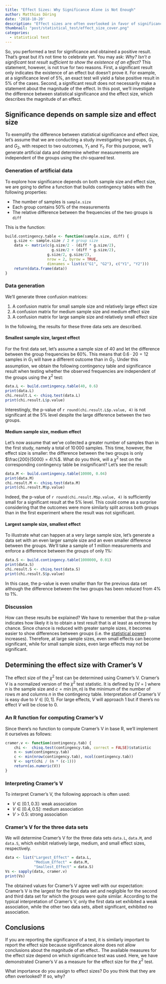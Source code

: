 ```yaml
---
title: "Effect Sizes: Why Significance Alone is Not Enough"
author: Matthias Döring
date: '2018-10-20'
description: "Effect sizes are often overlooked in favor of significance. Here, you will learn why effect sizes should be considered and how they can be computed using R."
thumbnail: "post/statistical_test/effect_size_cover.png"
categories:
  - statistical test
---
```


So, you performed a test for significance and obtained a positive result. That's great but it's not time to celebrate yet. You may ask: *Why? Isn't a significant test result sufficient to show the existence of an effect?* This statement, however, is not true for two reasons. First, a significant result only indicates the existence of an effect but doesn't prove it. For example, at a significance level of 5%, an exact test will yield a false positive result in 5% of the cases. Second, a significant result does not necessarily make a statement about the magnitude of the effect. In this post, we'll investigate the difference between statistical significance and the effect size, which describes the magnitude of an effect.
<!--more-->

## Significance depends on sample size and effect size

To exemplify the difference between statistical significance and effect size, let's assume that we are conducting a study investigating two groups, $G_1$ and $G_2$, with respect to two outcomes, $Y_1$ and $Y_1$. For this purpose, we'll generate artificial data and determine whether measurements are independent of the groups using the chi-squared test.

### Generation of artificial data

To explore how significance depends on both sample size and effect size, we are going to define a function that builds contingency tables with the following properties:

* The number of samples is `sample.size`
* Each group contains 50% of the measurements
* The relative difference between the frequencies of the two groups is `diff`

This is the function:

```r
build.contingency.table <- function(sample.size, diff) {
    g.size <- sample.size / 2 # group size
    data <- matrix(c(g.size/2 - (diff * g.size/2), 
                     g.size/2 + (diff * g.size/2), 
                   g.size/2, g.size/2),
                   nrow = 2, byrow = TRUE,
                   dimnames = list(c("G1", "G2"), c("Y1", "Y2")))
    return(data.frame(data))
}
```

### Data generation

We'll generate three confusion matrices:

1. A confusion matrix for small sample size and relatively large effect size
2. A confusion matrix for medium sample size and medium effect size
3. A confusion matrix for large sample size and relatively small effect size 

In the following, the results for these three data sets are described.

#### Smallest sample size, largest effect

For the first data set, let's assume a sample size of 40 and let the difference between the group frequencies be 60%. This means that $0.6 \cdot 20 = 12$ samples in $G_1$ will have a different outcome than in $G_2$. Under this assumption, we obtain the following contingency table and significance result when testing whether the observed frequencies are independent of the groups using the $\chi^2$ test:

```r
data.L <- build.contingency.table(40, 0.6)
print(data.L)
chi.result.L <- chisq.test(data.L)
print(chi.result.L$p.value)
```

Interestingly, the p-value of `r round(chi.result.L$p.value, 4)` is not significant at the 5% level despite the large difference between the two groups.

#### Medium sample size, medium effect

Let's now assume that we've collected a greater number of samples than in the first study, namely a total of $10\,000$ samples. This time, however, the effect size is smaller: the difference between the two groups is only $\frac{200}{5000} = 4\%$. What do you think, will a $\chi^2$ test on the corresponding contingency table be insignificant? Let's see the result:

```r
data.M <- build.contingency.table(10000, 0.04)
print(data.M)
chi.result.M <- chisq.test(data.M)
print(chi.result.M$p.value)
```

Indeed, the p-value of `r round(chi.result.M$p.value, 4)` is sufficiently small for a significant result at the 5% level. This could come as a surprise considering that the outcomes were more similarly split across both groups than in the first experiment where the result was not significant.

#### Largest sample size, smallest effect

To illustrate what can happen at a very large sample size, let's generate a data set with an even larger sample size and an even smaller difference between the groups. We'll take a sample of 1 million measurements and enforce a difference between the groups of only $1\%$:

```r
data.S <- build.contingency.table(1000000, 0.01)
print(data.S)
chi.result.S <- chisq.test(data.S)
print(chi.result.S$p.value)
```

In this case, the p-value is even smaller than for the previous data set although the difference between the two groups has been reduced from 4% to 1%. 

### Discussion
How can these results be explained? We have to remember that the p-value indicates how likely it is to obtain a test result that is at least as extreme by chance. Since chance is reduced with greater sample sizes, it becomes easier to show differences between groups (i.e. the [statistical power](/post/statistical_test/type1_vs_type2_errors/)) increases). Therefore, at large sample sizes, even small effects can become significant, while for small sample sizes, even large effects may not be significant.

## Determining the effect size with Cramer's V

The effect size of the $\chi^2$ test can be determined using Cramer's V. Cramer's V is a normalized version of the $\chi^2$ test statistic. It is defined by
\[V = \sqrt{\frac{\chi^2}{n \cdot (c - 1)}}\]
where $n$ is the sample size and $c =  \min(m,n)$ is the minimum of the number of rows $m$ and columns $n$ in the contingency table. Interpretation of Cramer's V is easy due to $V \in [0,1]$. For large effects, $V$ will approach 1 but if there's no effect $V$ will be close to 0.

### An R function for computing Cramer's V

Since there's no function to compute Cramer's V in base R, we'll implement it ourselves as follows:

```r
cramer.v <- function(contingency.tab) {
    chi <-  chisq.test(contingency.tab, correct = FALSE)$statistic
    n <- sum(contingency.tab)
    c <- min(nrow(contingency.tab), ncol(contingency.tab))
    V <- sqrt(chi / (n * (c-1)))
    return(as.numeric(V))
}
```

### Interpreting Cramer's V

To interpret Cramer's V, the following approach is often used:

* $V \in [0.1, 0.3]$: weak association
* $V \in [0.4, 0.5]$: medium association
* $V > 0.5$: strong association 

### Cramer's V for the three data sets
We will determine Cramer's V for the three data sets `data.L`, `data.M`, and `data.S`, which exhibit relatively large, medium, and small effect sizes, respectively.

```r
data <- list("Largest_Effect" = data.L, 
             "Medium_Effect" = data.M, 
             "Smallest_Effect" = data.S)
Vs <- sapply(data, cramer.v)
print(Vs)
```

The obtained values for Cramer's V agree well with our expectation: Cramer's V is the largest for the first data set and negligible for the second and third data set for which the groups were quite similar. According to the typical interpretation of Cramer's V, only the first data set exhibited a weak association, while the other two data sets, albeit significant, exhibited no association.

## Conclusions

If you are reporting the significance of a test, it is similarly important to report the effect size because significance alone does not allow conclusions about the magnitude of an effect.. The available measures for the effect size depend on which significance test was used. Here, we have demonstrated Cramer's V as a measure for the effect size for the $\chi^2$ test.

What importance do you assign to effect sizes? Do you think that they are often overlooked? If so, why?
